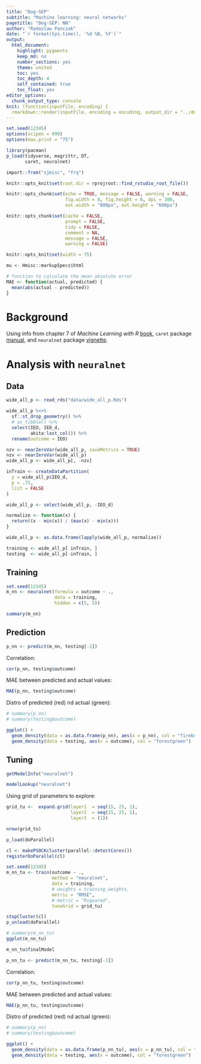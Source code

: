 ```yaml
---
title: "Dog-SEP"
subtitle: "Machine learning: neural networks"
pagetitle: "Dog-SEP: NN"
author: "Radoslaw Panczak"
date: "`r format(Sys.time(), '%d %B, %Y')`"
output: 
  html_document: 
    highlight: pygments
    keep_md: no
    number_sections: yes
    theme: united
    toc: yes
    toc_depth: 4
    self_contained: true
    toc_float: yes
editor_options: 
  chunk_output_type: console
knit: (function(inputFile, encoding) {
  rmarkdown::render(inputFile, encoding = encoding, output_dir = "../docs") })
---
```


<!-- ------------------------------------------------------------ --> 

```r
set.seed(12345)
options(scipen = 999)
options(max.print = "75")

library(pacman)
p_load(tidyverse, magrittr, DT,
       caret, neuralnet)

import::from("sjmisc", "frq")
```

```r
knitr::opts_knit$set(root.dir = rprojroot::find_rstudio_root_file())

knitr::opts_chunk$set(echo = TRUE, message = FALSE, warning = FALSE, 
                      fig.width = 8, fig.height = 6, dpi = 300, 
                      out.width = "800px", out.height = "600px")

knitr::opts_chunk$set(cache = FALSE,
                      prompt = FALSE,
                      tidy = FALSE,
                      comment = NA,
                      message = FALSE,
                      warning = FALSE)

knitr::opts_knit$set(width = 75)

mu <- Hmisc::markupSpecs$html
```

```r
# function to calculate the mean absolute error
MAE <- function(actual, predicted) {
  mean(abs(actual - predicted))  
}
```

<!-- ------------------------------------------------------------ --> 

# Background 

Using info from chapter 7 of *Machine Learning with R* [book](https://www.packtpub.com/product/machine-learning-with-r-third-edition/9781788295864), `caret` package [manual](https://topepo.github.io/caret/index.html), and `neuralnet` package [vignette](https://cran.r-project.org/web/packages/neuralnet/).  

<!-- ------------------------------------------------------------ --> 

# Analysis with `neuralnet`

## Data 

```r
wide_all_p <- read_rds("data/wide_all_p.Rds")

wide_all_p %<>%  
  sf::st_drop_geometry() %>% 
  # as_tibble() %>% 
  select(IEO, IEO_d, 
         akita:last_col()) %>% 
  rename(outcome = IEO)

nzv <- nearZeroVar(wide_all_p, saveMetrics = TRUE)
nzv <- nearZeroVar(wide_all_p)
wide_all_p <- wide_all_p[, -nzv]

inTrain <- createDataPartition(
  y = wide_all_p$IEO_d,
  p = .75,
  list = FALSE
)

wide_all_p <- select(wide_all_p, -IEO_d)

normalize <- function(x) {
  return((x - min(x)) / (max(x) - min(x)))
}

wide_all_p <- as.data.frame(lapply(wide_all_p, normalize))

training <- wide_all_p[ inTrain, ]
testing  <- wide_all_p[-inTrain, ]
```

## Training

```r
set.seed(12345)
m_nn <- neuralnet(formula = outcome ~ ., 
                  data = training, 
                  hidden = c(5, 5))
```

```r
summary(m_nn)
```

## Prediction

```r
p_nn <- predict(m_nn, testing[-1])
```

Correlation:  

```r
cor(p_nn, testing$outcome)
```

MAE between predicted and actual values:  

```r
MAE(p_nn, testing$outcome)
```

Distro of predicted (red) nd actual (green): 

```r
# summary(p_nn)
# summary(testing$outcome)

ggplot() +
  geom_density(data = as.data.frame(p_nn), aes(x = p_nn), col = "firebrick") +
  geom_density(data = testing, aes(x = outcome), col = "forestgreen") 
```

## Tuning

```r
getModelInfo("neuralnet")
```

```r
modelLookup("neuralnet")
```

Using grid of parameters to explore:  

```r
grid_tu <-  expand.grid(layer1  = seq(15, 25, 1),
                        layer2  = seq(15, 25, 1),
                        layer3  = (1))

nrow(grid_tu)
```

```r
p_load(doParallel)

cl <- makePSOCKcluster(parallel::detectCores())
registerDoParallel(cl)

set.seed(12345)
m_nn_tu <- train(outcome ~ .,
                 method = "neuralnet",
                 data = training,
                 # weights = training_weights, 
                 metric = "RMSE",
                 # metric = "Rsquared",
                 tuneGrid = grid_tu)

stopCluster(cl)
p_unload(doParallel)
```

```r
# summary(m_nn_tu)
ggplot(m_nn_tu)
```

```r
m_nn_tu$finalModel
```

```r
p_nn_tu <- predict(m_nn_tu, testing[-1])
```

Correlation:  

```r
cor(p_nn_tu, testing$outcome)
```

MAE between predicted and actual values:  

```r
MAE(p_nn_tu, testing$outcome)
```

Distro of predicted (red) nd actual (green): 

```r
# summary(p_nn)
# summary(testing$outcome)

ggplot() +
  geom_density(data = as.data.frame(p_nn_tu), aes(x = p_nn_tu), col = "firebrick") +
  geom_density(data = testing, aes(x = outcome), col = "forestgreen") 
```

